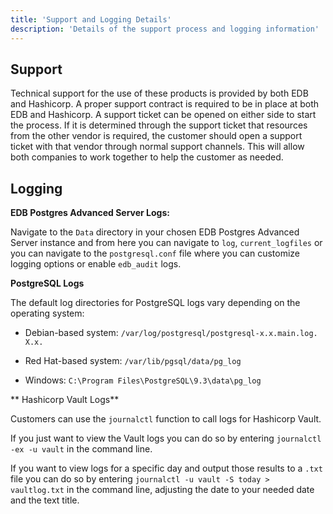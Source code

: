 ```yaml
---
title: 'Support and Logging Details'
description: 'Details of the support process and logging information'
---
```


## Support

Technical support for the use of these products is provided by both EDB and Hashicorp.  A proper support contract is required to be in place at both EDB and Hashicorp.  A support ticket can be opened on either side to start the process.  If it is determined through the support ticket that resources from the other vendor is required, the customer should open a support ticket with that vendor through normal support channels.  This will allow both companies to work together to help the customer as needed.

## Logging

**EDB Postgres Advanced Server Logs:**

Navigate to the `Data` directory in your chosen EDB Postgres Advanced Server instance and from here you can navigate to `log`, `current_logfiles` or you can navigate to the `postgresql.conf` file where you can customize logging options or enable `edb_audit` logs.

**PostgreSQL Logs**

The default log directories for PostgreSQL logs vary depending on the operating system:

- Debian-based system: `/var/log/postgresql/postgresql-x.x.main.log. X.x.`

- Red Hat-based system: `/var/lib/pgsql/data/pg_log`

- Windows: `C:\Program Files\PostgreSQL\9.3\data\pg_log`

** Hashicorp Vault Logs**

Customers can use the `journalctl` function to call logs for Hashicorp Vault.  

If you just want to view the Vault logs you can do so by entering `journalctl -ex -u vault` in the command line.

If you want to view logs for a specific day and output those results to a `.txt` file you can do so by entering `journalctl -u vault -S today > vaultlog.txt` in the command line, adjusting the date to your needed date and the text title.